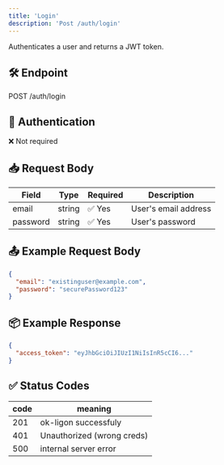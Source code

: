 ```yaml
---
title: 'Login'
description: 'Post /auth/login'
---
```


Authenticates a user and returns a JWT token.

## 🛠️ Endpoint

POST /auth/login


## 🔐 Authentication

❌ Not required

## 📥 Request Body

| Field    | Type   | Required | Description           |
|----------|--------|----------|-----------------------|
| email    | string | ✅ Yes   | User's email address  |
| password | string | ✅ Yes   | User's password       |

## 📤 Example Request Body

```json
{
  "email": "existinguser@example.com",
  "password": "securePassword123"
}
```

## 📦 Example Response
```json
{
  "access_token": "eyJhbGciOiJIUzI1NiIsInR5cCI6..."
}
```
## ✅ Status Codes

| code | meaning               |
| ---- | --------------------- |
| 201  | ok-ligon successfuly            |
| 401  | Unauthorized (wrong creds)|
| 500  | internal server error |